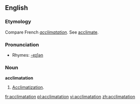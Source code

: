 ==English==

===Etymology===
Compare French ''[[acclimatation]]''.  See [[acclimate]].

===Pronunciation===
*Rhymes: [[Rhymes:English:-eɪʃǝn|-eɪʃǝn]]

===Noun===
'''acclimatation'''
# [[Acclimatization]].

[[fr:acclimatation]]
[[pl:acclimatation]]
[[vi:acclimatation]]
[[zh:acclimatation]]